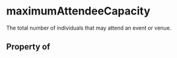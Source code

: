 # maximumAttendeeCapacity

The total number of individuals that may attend an event or venue.

## Property of



